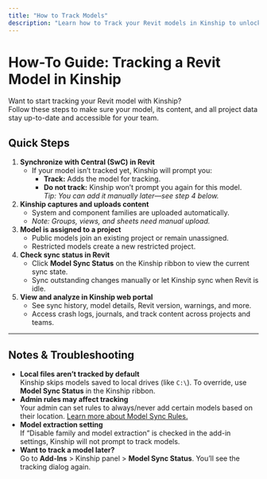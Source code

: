```yaml
---
title: "How to Track Models"
description: "Learn how to Track your Revit models in Kinship to unlock project insights and analytics."
---
```



# How-To Guide: Tracking a Revit Model in Kinship

Want to start tracking your Revit model with Kinship?  
Follow these steps to make sure your model, its content, and all project data stay up-to-date and accessible for your team.

## Quick Steps

1. **Synchronize with Central (SwC) in Revit**
    - If your model isn’t tracked yet, Kinship will prompt you:
        - **Track:** Adds the model for tracking.
        - **Do not track:** Kinship won’t prompt you again for this model.  
          _Tip: You can add it manually later—see step 4 below._
2. **Kinship captures and uploads content**
    - System and component families are uploaded automatically.
    - _Note: Groups, views, and sheets need manual upload._
3. **Model is assigned to a project**
    - Public models join an existing project or remain unassigned.
    - Restricted models create a new restricted project.
4. **Check sync status in Revit**
    - Click **Model Sync Status** on the Kinship ribbon to view the current sync state.
    - Sync outstanding changes manually or let Kinship sync when Revit is idle.
5. **View and analyze in Kinship web portal**
    - See sync history, model details, Revit version, warnings, and more.
    - Access crash logs, journals, and track content across projects and teams.

---

## Notes & Troubleshooting

- **Local files aren’t tracked by default**  
  Kinship skips models saved to local drives (like `C:\`). To override, use **Model Sync Status** in the Kinship ribbon.
- **Admin rules may affect tracking**  
  Your admin can set rules to always/never add certain models based on their location. [Learn more about Model Sync Rules.](PLACEHOLDER_LINK)
- **Model extraction setting**  
  If “Disable family and model extraction” is checked in the add-in settings, Kinship will not prompt to track models.
- **Want to track a model later?**  
  Go to **Add-Ins** > Kinship panel > **Model Sync Status**. You’ll see the tracking dialog again.
